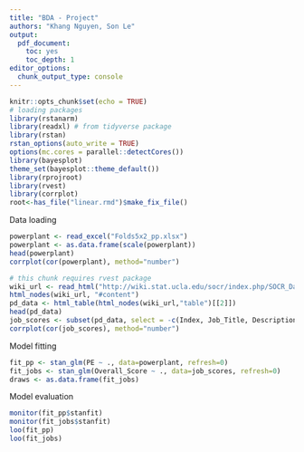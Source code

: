```yaml
---
title: "BDA - Project"
authors: "Khang Nguyen, Son Le"
output:
  pdf_document:
    toc: yes
    toc_depth: 1
editor_options: 
  chunk_output_type: console
---
```



```r
knitr::opts_chunk$set(echo = TRUE)
# loading packages
library(rstanarm)
library(readxl) # from tidyverse package
library(rstan)
rstan_options(auto_write = TRUE)
options(mc.cores = parallel::detectCores())
library(bayesplot)
theme_set(bayesplot::theme_default())
library(rprojroot)
library(rvest)
library(corrplot)
root<-has_file("linear.rmd")$make_fix_file()
```

Data loading

```r
powerplant <- read_excel("Folds5x2_pp.xlsx")
powerplant <- as.data.frame(scale(powerplant))
head(powerplant)
corrplot(cor(powerplant), method="number")
```


```r
# this chunk requires rvest package
wiki_url <- read_html("http://wiki.stat.ucla.edu/socr/index.php/SOCR_Data_2011_US_JobsRanking")
html_nodes(wiki_url, "#content")
pd_data <- html_table(html_nodes(wiki_url,"table")[[2]])
head(pd_data)
job_scores <- subset(pd_data, select = -c(Index, Job_Title, Description))
corrplot(cor(job_scores), method="number")
```

Model fitting

```r
fit_pp <- stan_glm(PE ~ ., data=powerplant, refresh=0)
fit_jobs <- stan_glm(Overall_Score ~ ., data=job_scores, refresh=0)
draws <- as.data.frame(fit_jobs)
```

Model evaluation

```r
monitor(fit_pp$stanfit)
monitor(fit_jobs$stanfit)
loo(fit_pp)
loo(fit_jobs)
```